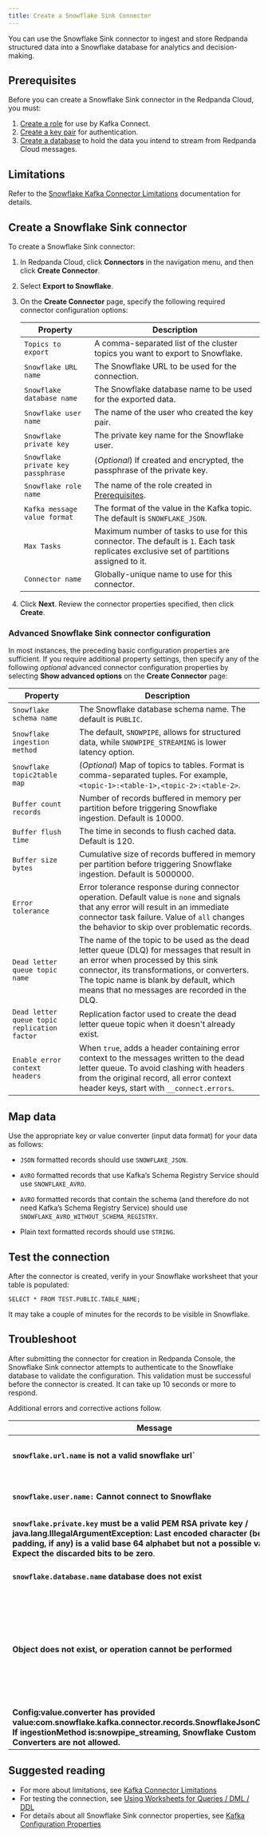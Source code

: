 ```yaml
---
title: Create a Snowflake Sink Connector
---
```


<head>
    <meta name="title" content="Create a Snowflake Sink Connector | Redpanda Docs"/>
    <meta name="description" content="Use the Redpanda Cloud UI to create a Snowflake Sink Connector."/>
    <link rel="canonical" href="https://docs.redpanda.com/docs/deploy/deployment-option/cloud/managed-connectors/create-snowflake-connector/" />
</head>

You can use the Snowflake Sink connector to ingest and store Redpanda structured data into a
Snowflake database for analytics and decision-making.

## Prerequisites

Before you can create a Snowflake Sink connector in the Redpanda Cloud, you
must:

1. [Create a role](https://docs.snowflake.com/en/user-guide/kafka-connector-install#creating-a-role-to-use-the-kafka-connector)
   for use by Kafka Connect.
2. [Create a key pair](https://docs.snowflake.com/en/user-guide/key-pair-auth#configuring-key-pair-authentication)
   for authentication.
3. [Create a database](https://docs.snowflake.com/en/user-guide/getting-started-tutorial-create-objects#creating-a-database)
   to hold the data you intend to stream from Redpanda Cloud messages.

## Limitations

Refer to the [Snowflake Kafka Connector Limitations](https://docs.snowflake.com/en/user-guide/kafka-connector-overview#kafka-connector-limitations)
documentation for details.

## Create a Snowflake Sink connector

To create a Snowflake Sink connector:

1. In Redpanda Cloud, click **Connectors** in the navigation menu, and then
   click **Create Connector**.
2. Select **Export to Snowflake**.
3. On the **Create Connector** page, specify the following required connector configuration options:

   | Property                     | Description |
   | ---------------------------- | ----------- |
   | `Topics to export`         | A comma-separated list of the cluster topics you want to export to Snowflake. |
   | `Snowflake URL name`   | The Snowflake URL to be used for the connection. |
   | `Snowflake database name` | The Snowflake database name to be used for the exported data. |
   | `Snowflake user name` | The name of the user who created the key pair. |
   | `Snowflake private key` | The private key name for the Snowflake user. |
   | `Snowflake private key passphrase` | (_Optional_) If created and encrypted, the passphrase of the private key. |
   | `Snowflake role name` | The name of the role created in [Prerequisites](../create-snowflake-connector#prerequisites). |
   | `Kafka message value format` | The format of the value in the Kafka topic. The default is `SNOWFLAKE_JSON`. |
   | `Max Tasks`                    | Maximum number of tasks to use for this connector. The default is `1`. Each task replicates exclusive set of partitions assigned to it. |
   | `Connector name`               | Globally-unique name to use for this connector. |

4. Click **Next**. Review the connector properties specified, then click **Create**.

### Advanced Snowflake Sink connector configuration

In most instances, the preceding basic configuration properties are sufficient.
If you require additional property settings, then specify any of the following
_optional_ advanced connector configuration properties by selecting **Show advanced options**
on the **Create Connector** page:

| Property                     | Description |
| ---------------------------- | ----------- |
| `Snowflake schema name` | The Snowflake database schema name. The default is `PUBLIC`. |
| `Snowflake ingestion method` | The default, `SNOWPIPE`, allows for structured data, while `SNOWPIPE_STREAMING` is lower latency option. |
| `Snowflake topic2table map` | (_Optional_) Map of topics to tables. Format is comma-separated tuples. For example, `<topic-1>:<table-1>,<topic-2>:<table-2>`. |
| `Buffer count records` | Number of records buffered in memory per partition before triggering Snowflake ingestion. Default is 10000. |
| `Buffer flush time` | The time in seconds to flush cached data. Default is 120. |
| `Buffer size bytes` | Cumulative size of records buffered in memory per partition before triggering Snowflake ingestion. Default is 5000000. |
| `Error tolerance` | Error tolerance response during connector operation. Default value is `none` and signals that any error will result in an immediate connector task failure. Value of `all` changes the behavior to skip over problematic records. |
| `Dead letter queue topic name` | The name of the topic to be used as the dead letter queue (DLQ) for messages that result in an error when processed by this sink connector, its transformations, or converters. The topic name is blank by default, which means that no messages are recorded in the DLQ. |
| `Dead letter queue topic replication factor` | Replication factor used to create the dead letter queue topic when it doesn't already exist. |
| `Enable error context headers` | When `true`, adds a header containing error context to the messages written to the dead letter queue. To avoid clashing with headers from the original record, all error context header keys, start with `__connect.errors`. |

## Map data

Use the appropriate key or value converter (input data format) for your data as follows:

- `JSON` formatted records should use `SNOWFLAKE_JSON`.

- `AVRO` formatted records that use Kafka’s Schema Registry Service should use `SNOWFLAKE_AVRO`.

- `AVRO` formatted records that contain the schema (and therefore do not need Kafka’s Schema Registry Service) should use `SNOWFLAKE_AVRO_WITHOUT_SCHEMA_REGISTRY`.

- Plain text formatted records should use `STRING`.

## Test the connection

After the connector is created, verify in your Snowflake worksheet that your table
is populated:

```
SELECT * FROM TEST.PUBLIC.TABLE_NAME;
```

It may take a couple of minutes for the records to be visible in Snowflake.

## Troubleshoot

After submitting the connector for creation in Redpanda Console, the
Snowflake Sink connector attempts to authenticate to the Snowflake database to validate
the configuration. This validation must be successful before the connector is
created. It can take up 10 seconds or more to respond.

Additional errors and corrective actions follow.

| Message | Action |
|---------|--------|
| **`snowflake.url.name` is not a valid snowflake url`** | Check to make sure `Snowflake URL name` contains a valid Snowflake URL. |
| **`snowflake.user.name:` Cannot connect to Snowflake** | Check to make sure `Snowflake user name` contains a valid Snowflake user. |
| **`snowflake.private.key` must be a valid PEM RSA private key / java.lang.IllegalArgumentException: Last encoded character (before the padding, if any) is a valid base 64 alphabet but not a possible value. Expect the discarded bits to be zero**. | `Snowflake private key` is invalid. Provide a valid key. |
| **`snowflake.database.name` database does not exist** | Specify a valid database name in `snowflake.database.name`. |
| **Object does not exist, or operation cannot be performed** | Snowflake error that can have several causes: an invalide role is being used, there is no existing Snowflake table, or an incorrect schema name is specified. Verify that the connector configuration and Snowflake settings are valid. |
| **Config:value.converter has provided value:com.snowflake.kafka.connector.records.SnowflakeJsonConverter. If ingestionMethod is:snowpipe_streaming, Snowflake Custom Converters are not allowed.** | Use `STRING` for the `Kafka message value format`. |

## Suggested reading

* For more about limitations, see [Kafka Connector Limitations](https://docs.snowflake.com/en/user-guide/kafka-connector-overview#kafka-connector-limitations)
* For testing the connection, see [Using Worksheets for Queries / DML / DDL](https://docs.snowflake.com/en/user-guide/ui-worksheet)
* For details about all Snowflake Sink connector properties, see [Kafka Configuration Properties](https://docs.snowflake.com/en/user-guide/kafka-connector-install#required-properties)
